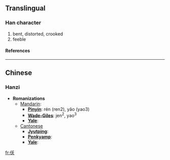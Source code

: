 ==Translingual==
===Han character===
{{Han char|rad=人|as=04|sn=6|four=|canj=人竹大 (OHK)}}
# bent, distorted, crooked
# feeble
====References====
{{Han ref|kx=0094.210|dkj=00413|dj=0200.120|hdz=10123.020|uh=4EF8|ud=20216}}
----

==Chinese==
===Hanzi===


* '''Romanizations'''
** [[Mandarin]]:
*** '''[[Pinyin]]''': rén (ren2), yǎo (yao3)
*** '''[[Wade-Giles]]''': jen<sup>2</sup>, yao<sup>3</sup>
*** '''[[Yale]]''': 
**[[Cantonese]]
***'''[[Jyutping]]''':
***'''[[Penkyamp]]''': 
***'''[[Yale]]''': 




[[fr:仸]]
